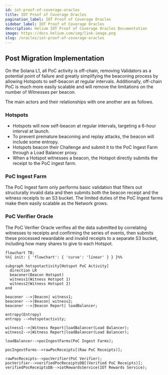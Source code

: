 ```yaml
---
id: iot-proof-of-coverage-oracles
title: IOT Proof of Coverage Oracles
pagination_label: IOT Proof of Coverage Oracles
sidebar_label: IOT Proof of Coverage Oracles
description: Helium IOT Proof of Coverage Oracles Documentation
image: https://docs.helium.com/img/link-image.png
slug: /oracles/iot-proof-of-coverage-oracles
---
```



## Post Migration Implementation

On the Solana L1, all PoC activity is off-chain, removing Validators as a potential point of failure
and greatly simplifying the beaconing process by allowing Hotspots to self-beacon at regular
intervals. Additionally, off-chain PoC is much more easily scalable and will remove the limitations
on the number of Witnesses per beacon.

The main actors and their relationships with one another are as follows.

### Hotspots

- Hotspots will now self-beacon at regular intervals, targeting a 6-hour interval at launch.
- To prevent premature beaconing and replay attacks, the beacon will include some entropy.
- Hotspots beacon their Challenge and submit it to the PoC Ingest Farm through a Load Balancer
  proxy.
- When a Hotspot witnesses a beacon, the Hotspot directly submits the receipt to the PoC ingest
  farm.

### PoC Ingest Farm

The PoC Ingest farm only performs basic validation that filters out structurally invalid data and
then submits both the beacon receipt and the witness receipts to an S3 bucket. The limited duties of
the PoC Ingest farms make them easily scalable as the Network grows.

### PoC Verifier Oracle

The PoC Verifier Oracle verifies all the data submitted by correlating witnesses to receipts and
confirming the series of events, then submits these processed rewardable and invalid receipts to a
separate S3 bucket, including how many shares to give to each Hotspot.

```mermaid
flowchart TB;
%%{ init: { 'flowchart': { 'curve': 'linear' } } }%%

subgraph hotspotactivity[Hotspot PoC Activity]
  direction LR
  beaconer(Beacon Hotspot)
  witness1(Witness Hotspot 1)
  witness2(Witness Hotspot 2)
end

beaconer -->|Beacon| witness1;
beaconer -->|Beacon| witness2;
beaconer -->|Beacon Report| loadBalancer;

entropy(Entropy)
entropy -->hotspotactivity;

witness1-->|Witness Report|loadBalancer(Load Balancer);
witness2-->|Witness Report|loadBalancer(Load Balancer);

loadBalancer-->pocIngestFarms(PoC Ingest Farms);

pocIngestFarms-->rawPocReceipts[(Raw PoC Receipts)];

rawPocReceipts-->pocVerifier(PoC Verifier);
pocVerifier-->verifiedPocReceiptsDB[(Verified PoC Receipts)];
verifiedPocReceiptsDB-->iotRewardsService(IOT Rewards Service);

```
